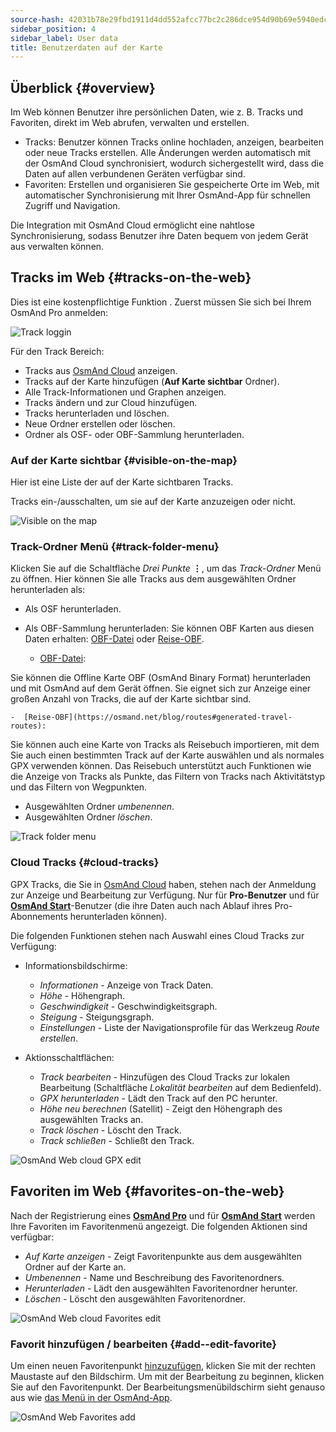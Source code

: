 ```yaml
---
source-hash: 42031b78e29fbd1911d4dd552afcc77bc2c286dce954d90b69e5940edc79b516
sidebar_position: 4
sidebar_label: User data
title: Benutzerdaten auf der Karte
---
```



<InfoIncompleteArticle/>

## Überblick {#overview}

Im Web können Benutzer ihre persönlichen Daten, wie z. B. Tracks und Favoriten, direkt im Web abrufen, verwalten und erstellen.

- Tracks: Benutzer können Tracks online hochladen, anzeigen, bearbeiten oder neue Tracks erstellen. Alle Änderungen werden automatisch mit der OsmAnd Cloud synchronisiert, wodurch sichergestellt wird, dass die Daten auf allen verbundenen Geräten verfügbar sind.
- Favoriten: Erstellen und organisieren Sie gespeicherte Orte im Web, mit automatischer Synchronisierung mit Ihrer OsmAnd-App für schnellen Zugriff und Navigation.

Die Integration mit OsmAnd Cloud ermöglicht eine nahtlose Synchronisierung, sodass Benutzer ihre Daten bequem von jedem Gerät aus verwalten können.

## Tracks im Web {#tracks-on-the-web}

Dies ist eine kostenpflichtige Funktion <ProFeature/>. Zuerst müssen Sie sich bei Ihrem OsmAnd Pro anmelden:

![Track loggin](@site/static/img/web/track_loggin.png)

Für den Track Bereich:

- Tracks aus [OsmAnd Cloud](#users-tracks-pro) anzeigen.
- Tracks auf der Karte hinzufügen (**Auf Karte sichtbar** Ordner).
- Alle Track-Informationen und Graphen anzeigen.
- Tracks ändern und zur Cloud hinzufügen.
- Tracks herunterladen und löschen.
- Neue Ordner erstellen oder löschen.
- Ordner als OSF- oder OBF-Sammlung herunterladen.


### Auf der Karte sichtbar {#visible-on-the-map}

Hier ist eine Liste der auf der Karte sichtbaren Tracks.

Tracks ein-/ausschalten, um sie auf der Karte anzuzeigen oder nicht.

![Visible on the map](@site/static/img/web/visible.png)


### Track-Ordner Menü {#track-folder-menu}

Klicken Sie auf die Schaltfläche *Drei Punkte* **⋮**, um das *Track-Ordner* Menü zu öffnen. Hier können Sie alle Tracks aus dem ausgewählten Ordner herunterladen als:

 - Als OSF herunterladen.
 - Als OBF-Sammlung herunterladen:
  Sie können OBF Karten aus diesen Daten erhalten: [OBF-Datei](https://osmand.net/docs/technical/osmand-file-formats/osmand-obf/) oder [Reise-OBF](https://osmand.net/blog/routes#generated-travel-routes).

    -  [OBF-Datei](https://osmand.net/docs/technical/osmand-file-formats/osmand-obf/):

  Sie können die Offline Karte OBF (OsmAnd Binary Format) herunterladen und mit OsmAnd auf dem Gerät öffnen. Sie eignet sich zur Anzeige einer großen Anzahl von Tracks, die auf der Karte sichtbar sind.

    -  [Reise-OBF](https://osmand.net/blog/routes#generated-travel-routes):

  Sie können auch eine Karte von Tracks als Reisebuch importieren, mit dem Sie auch einen bestimmten Track auf der Karte auswählen und als normales GPX verwenden können. Das Reisebuch unterstützt auch Funktionen wie die Anzeige von Tracks als Punkte, das Filtern von Tracks nach Aktivitätstyp und das Filtern von Wegpunkten.

- Ausgewählten Ordner _umbenennen_.
- Ausgewählten Ordner _löschen_.

![Track folder menu](@site/static/img/web/collection.png)


### Cloud Tracks {#cloud-tracks}

GPX Tracks, die Sie in [OsmAnd Cloud](../personal/osmand-cloud.md) haben, stehen nach der Anmeldung zur Anzeige und Bearbeitung zur Verfügung. Nur für **Pro-Benutzer** <ProFeature/> und für [**OsmAnd Start**](../personal/osmand-cloud.md#osmand-start)-Benutzer (die ihre Daten auch nach Ablauf ihres Pro-Abonnements herunterladen können).

Die folgenden Funktionen stehen nach Auswahl eines Cloud Tracks zur Verfügung:

- Informationsbildschirme:
  - *Informationen* - Anzeige von Track Daten.
  - *Höhe* - Höhengraph.
  - *Geschwindigkeit* - Geschwindigkeitsgraph.
  - *Steigung* - Steigungsgraph.
  - *Einstellungen* - Liste der Navigationsprofile für das Werkzeug *Route erstellen*.

- Aktionsschaltflächen:
  - *Track bearbeiten* - Hinzufügen des Cloud Tracks zur lokalen Bearbeitung (Schaltfläche *Lokalität bearbeiten* auf dem Bedienfeld).
  - *GPX herunterladen* - Lädt den Track auf den PC herunter.
  - *Höhe neu berechnen* (Satellit) - Zeigt den Höhengraph des ausgewählten Tracks an.
  - *Track löschen* - Löscht den Track.
  - *Track schließen* - Schließt den Track.

![OsmAnd Web cloud GPX edit](@site/static/img/web/cloud_track.png)



## Favoriten im Web {#favorites-on-the-web}

Nach der Registrierung eines [**OsmAnd Pro**](../personal/osmand-cloud.md#login) und für [**OsmAnd Start**](../personal/osmand-cloud.md#osmand-start) werden Ihre Favoriten im Favoritenmenü angezeigt.
Die folgenden Aktionen sind verfügbar:

- *Auf Karte anzeigen* - Zeigt Favoritenpunkte aus dem ausgewählten Ordner auf der Karte an.
- *Umbenennen* - Name und Beschreibung des Favoritenordners.
- *Herunterladen* - Lädt den ausgewählten Favoritenordner herunter.
- *Löschen* - Löscht den ausgewählten Favoritenordner.

![OsmAnd Web cloud Favorites edit](@site/static/img/web/favorites.png)

### Favorit hinzufügen / bearbeiten {#add--edit-favorite}

Um einen neuen Favoritenpunkt [hinzuzufügen](../personal/favorites.md#edit), klicken Sie mit der rechten Maustaste auf den Bildschirm. Um mit der Bearbeitung zu beginnen, klicken Sie auf den Favoritenpunkt. Der Bearbeitungsmenübildschirm sieht genauso aus wie [das Menü in der OsmAnd-App](../personal/favorites.md#create).

![OsmAnd Web Favorites add](@site/static/img/web/web_favorites_add.png)